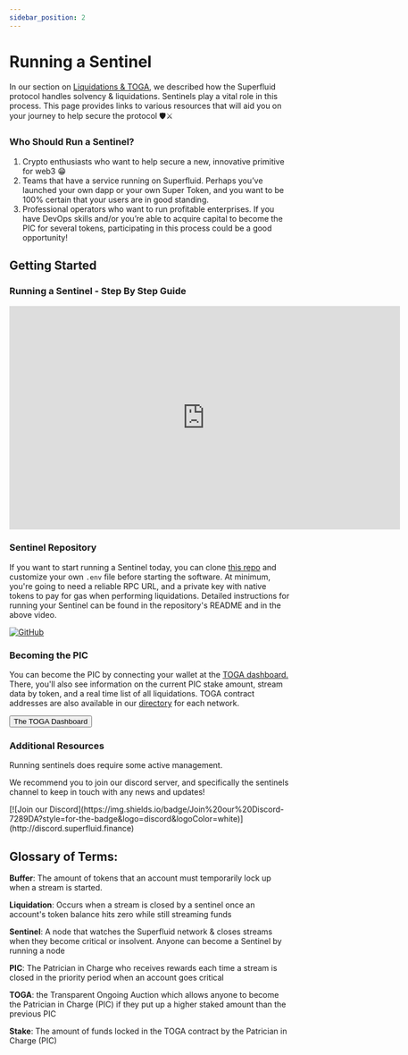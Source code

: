 ```yaml
---
sidebar_position: 2
---
```


# Running a Sentinel

In our section on [Liquidations & TOGA](./liquidations-and-toga.mdx), we described how the Superfluid protocol handles solvency & liquidations. Sentinels play a vital role in this process. This page provides links to various resources that will aid you on your journey to help secure the protocol 🛡⚔️

### Who Should Run a Sentinel?

1. Crypto enthusiasts who want to help secure a new, innovative primitive for web3 😁
2. Teams that have a service running on Superfluid. Perhaps you’ve launched your own dapp or your own Super Token, and you want to be 100% certain that your users are in good standing.
3. Professional operators who want to run profitable enterprises. If you have DevOps skills and/or you’re able to acquire capital to become the PIC for several tokens, participating in this process could be a good opportunity!

## Getting Started

### Running a Sentinel - Step By Step Guide

<div style={{ textAlign: 'center', margin: '20px' }}>
<iframe width="700" height="400" src="https://www.youtube.com/embed/COo9IoVU9A0?si=OZFO1MOSNHNNr8sG&amp;start=1147" title="YouTube video player" frameborder="0" allow="accelerometer; autoplay; clipboard-write; encrypted-media; gyroscope; picture-in-picture; web-share" allowfullscreen></iframe>
</div>

### Sentinel Repository

If you want to start running a Sentinel today, you can clone [this repo](https://github.com/superfluid-finance/superfluid-sentinel) and customize your own `.env` file before starting the software. At minimum, you're going to need a reliable RPC URL, and a private key with native tokens to pay for gas when performing liquidations. Detailed instructions for running your Sentinel can be found in the repository's README and in the above video.

<div style={{ textAlign: 'center', margin: '20px' }}>
<a href="https://github.com/superfluid-finance/superfluid-sentinel" target="_blank" rel="noopener noreferrer">
    <img src="https://img.shields.io/badge/GitHub-View%20Repo-black?style=for-the-badge&logo=github" alt="GitHub" />
</a>
</div>

### Becoming the PIC

You can become the PIC by connecting your wallet at the [TOGA dashboard.](https://toga.superfluid.finance/) There, you'll also see information on the current PIC stake amount, stream data by token, and a real time list of all liquidations. TOGA contract addresses are also available in our [directory](../developers/networks.md) for each network.


<div style={{ textAlign: 'center', margin: '20px' }}>
  <a href="https://toga.superfluid.finance" target="_blank" rel="noopener noreferrer">
    <button class="button-50" role="button">The TOGA Dashboard</button>
  </a>
</div>

### Additional Resources

Running sentinels does require some active management.&#x20;

We recommend you to join our discord server, and specifically the sentinels channel to keep in touch with any news and updates!

<div style={{ textAlign: 'center', margin: '20px' }}>
[![Join our Discord](https://img.shields.io/badge/Join%20our%20Discord-7289DA?style=for-the-badge&logo=discord&logoColor=white)](http://discord.superfluid.finance)
</div>

## Glossary of Terms:

**Buffer**: The amount of tokens that an account must temporarily lock up when a stream is started.

**Liquidation**: Occurs when a stream is closed by a sentinel once an account's token balance hits zero while still streaming funds

**Sentinel**: A node that watches the Superfluid network & closes streams when they become critical or insolvent. Anyone can become a Sentinel by running a node

**PIC**: The Patrician in Charge who receives rewards each time a stream is closed in the priority period when an account goes critical

**TOGA**: the Transparent Ongoing Auction which allows anyone to become the Patrician in Charge (PIC) if they put up a higher staked amount than the previous PIC

**Stake**: The amount of funds locked in the TOGA contract by the Patrician in Charge (PIC)